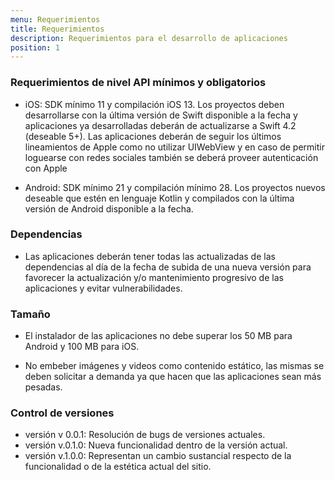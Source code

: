 ```yaml
---
menu: Requerimientos
title: Requerimientos
description: Requerimientos para el desarrollo de aplicaciones
position: 1
---
```


### Requerimientos de nivel API mínimos y obligatorios

- iOS: SDK mínimo 11 y compilación iOS 13. Los proyectos deben desarrollarse 
con la última versión de Swift disponible a la fecha y aplicaciones ya 
desarrolladas deberán de actualizarse a Swift 4.2 (deseable 5+). 
Las aplicaciones deberán de seguir los últimos lineamientos de Apple 
como no utilizar UIWebView y en caso de permitir loguearse con redes sociales
también se deberá proveer autenticación con Apple

- Android:  SDK mínimo 21 y compilación mínimo 28. Los proyectos nuevos deseable 
que estén en lenguaje Kotlin y compilados con la última versión de Android 
disponible a la fecha.

### Dependencias

- Las aplicaciones deberán tener todas las actualizadas de las dependencias al día
 de la fecha de subida de una nueva versión para favorecer la actualización y/o 
 mantenimiento progresivo de las aplicaciones y evitar vulnerabilidades.


### Tamaño

 - El instalador de las aplicaciones no debe superar los 50 MB para Android y 100 MB para iOS.

 - No embeber imágenes y videos como contenido estático, las mismas se deben solicitar a demanda ya que hacen que las aplicaciones sean más pesadas.


 ### Control de versiones

 - versión v 0.0.1: Resolución de bugs de versiones actuales.
 - versión v.0.1.0: Nueva funcionalidad dentro de la versión actual.
 - versión v.1.0.0: Representan un cambio sustancial respecto de la funcionalidad o de la estética actual del sitio.
